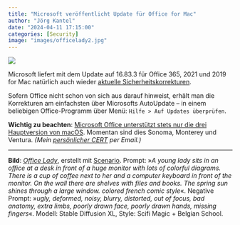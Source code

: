 ```yaml
---
title: "Microsoft veröffentlicht Update für Office for Mac"
author: "Jörg Kantel"
date: "2024-04-11 17:15:00"
categories: [Security]
image: "images/officelady2.jpg"
---
```


[![](images/officelady2-b.jpg)](https://www.flickr.com/photos/schockwellenreiter/53581510203/)

Microsoft liefert mit dem Update auf 16.83.3 für Office 365, 2021 und 
2019 for Mac natürlich auch wieder [aktuelle Sicherheitskorrekturen](https://docs.microsoft.com/en-us/officeupdates/release-notes-office-for-mac).

Sofern Office nicht schon von sich aus darauf hinweist, erhält man die Korrekturen am einfachsten über Microsofts AutoUpdate -- in einem beliebigen Office-Programm über Menü: `Hilfe > Auf Updates überprüfen`.

**Wichtig zu beachten**: [Microsoft Office unterstützt stets nur die drei Hauptversion von 
macOS](https://support.microsoft.com/de-de/office/aktualisieren-sie-macos-um-weiterhin-microsoft-365-und-office-f%C3%BCr-mac-updates-zu-erhalten-16b8414f-08ec-4b24-8c91-10a918f649f8). Momentan sind dies Sonoma, Monterey und Ventura. *(Mein [persönlicher CERT](http://www.gwdg.de/~mreiman1/) per Email.)*

---

**Bild**: *[Office Lady](https://www.flickr.com/photos/schockwellenreiter/53581510203/)*, erstellt mit [Scenario](http://cognitiones.kantel-chaos-team.de/technikgeschichte/rechnerundnetze/scenario.html). Prompt: »*A young lady sits in an office at a desk in front of a huge monitor with lots of colorful diagrams. There is a cup of coffee next to her and a computer keyboard in front of the monitor. On the wall there are shelves with files and books. The spring sun shines through a large window. colored french comic style*«. Negative Prompt: »*ugly, deformed, noisy, blurry, distorted, out of focus, bad anatomy, extra limbs, poorly drawn face, poorly drawn hands, missing fingers*«. Modell: Stable Diffusion XL, Style: Scifi Magic + Belgian School.